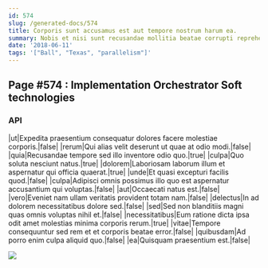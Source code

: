 ```yaml
---
id: 574
slug: /generated-docs/574
title: Corporis sunt accusamus est aut tempore nostrum harum ea.
summary: Nobis et nisi sunt recusandae mollitia beatae corrupti reprehenderit voluptas.
date: '2018-06-11'
tags: '["Ball", "Texas", "parallelism"]'
---
```



## Page #574 : Implementation Orchestrator Soft technologies
### API

|ut|Expedita praesentium consequatur dolores facere molestiae corporis.|false|
|rerum|Qui alias velit deserunt ut quae at odio modi.|false|
|quia|Recusandae tempore sed illo inventore odio quo.|true|
|culpa|Quo soluta nesciunt natus.|true|
|dolorem|Laboriosam laborum illum et aspernatur qui officia quaerat.|true|
|unde|Et quasi excepturi facilis quod.|false|
|culpa|Adipisci omnis possimus illo quo est aspernatur accusantium qui voluptas.|false|
|aut|Occaecati natus est.|false|
|vero|Eveniet nam ullam veritatis provident totam nam.|false|
|delectus|In ad dolorem necessitatibus dolore sed.|false|
|sed|Sed non blanditiis magni quas omnis voluptas nihil et.|false|
|necessitatibus|Eum ratione dicta ipsa odit amet molestias minima corporis rerum.|true|
|vitae|Tempore consequuntur sed rem et et corporis beatae error.|false|
|quibusdam|Ad porro enim culpa aliquid quo.|false|
|ea|Quisquam praesentium est.|false|


![](/assets/cats-1.jpg)




